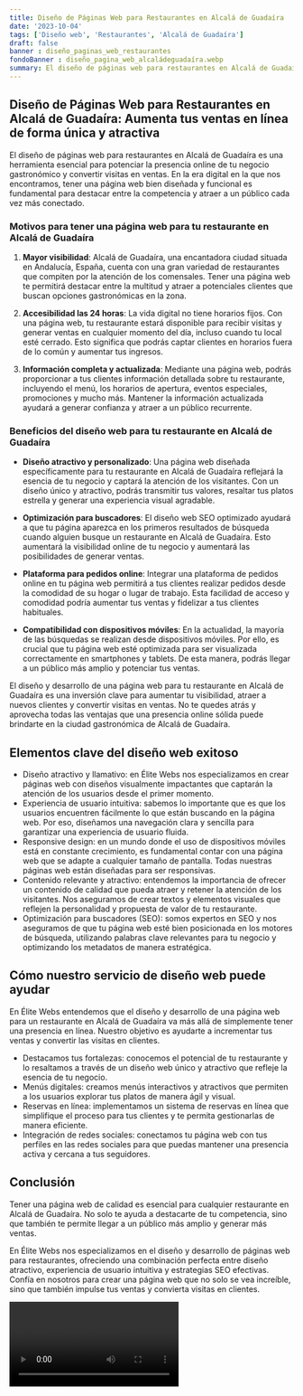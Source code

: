 ```yaml
---
title: Diseño de Páginas Web para Restaurantes en Alcalá de Guadaíra
date: '2023-10-04'
tags: ['Diseño web', 'Restaurantes', 'Alcalá de Guadaíra']
draft: false
banner : diseño_paginas_web_restaurantes
fondoBanner : diseño_pagina_web_alcaládeguadaíra.webp
summary: El diseño de páginas web para restaurantes en Alcalá de Guadaíra es una herramienta esencial para potenciar la presencia online de tu negocio gastronómico y convertir visitas en ventas. En la era digital en la que nos encontramos, tener una página web bien diseñada y funcional es fundamental para destacar entre la competencia y atraer a un público cada vez más conectado.
---
```


## Diseño de Páginas Web para Restaurantes en Alcalá de Guadaíra: Aumenta tus ventas en línea de forma única y atractiva

El diseño de páginas web para restaurantes en Alcalá de Guadaíra es una herramienta esencial para potenciar la presencia online de tu negocio gastronómico y convertir visitas en ventas. En la era digital en la que nos encontramos, tener una página web bien diseñada y funcional es fundamental para destacar entre la competencia y atraer a un público cada vez más conectado.

### Motivos para tener una página web para tu restaurante en Alcalá de Guadaíra

1. **Mayor visibilidad**: Alcalá de Guadaíra, una encantadora ciudad situada en Andalucía, España, cuenta con una gran variedad de restaurantes que compiten por la atención de los comensales. Tener una página web te permitirá destacar entre la multitud y atraer a potenciales clientes que buscan opciones gastronómicas en la zona.

2. **Accesibilidad las 24 horas**: La vida digital no tiene horarios fijos. Con una página web, tu restaurante estará disponible para recibir visitas y generar ventas en cualquier momento del día, incluso cuando tu local esté cerrado. Esto significa que podrás captar clientes en horarios fuera de lo común y aumentar tus ingresos.

3. **Información completa y actualizada**: Mediante una página web, podrás proporcionar a tus clientes información detallada sobre tu restaurante, incluyendo el menú, los horarios de apertura, eventos especiales, promociones y mucho más. Mantener la información actualizada ayudará a generar confianza y atraer a un público recurrente.

### Beneficios del diseño web para tu restaurante en Alcalá de Guadaíra

- **Diseño atractivo y personalizado**: Una página web diseñada específicamente para tu restaurante en Alcalá de Guadaíra reflejará la esencia de tu negocio y captará la atención de los visitantes. Con un diseño único y atractivo, podrás transmitir tus valores, resaltar tus platos estrella y generar una experiencia visual agradable.

- **Optimización para buscadores**: El diseño web SEO optimizado ayudará a que tu página aparezca en los primeros resultados de búsqueda cuando alguien busque un restaurante en Alcalá de Guadaíra. Esto aumentará la visibilidad online de tu negocio y aumentará las posibilidades de generar ventas.

- **Plataforma para pedidos online**: Integrar una plataforma de pedidos online en tu página web permitirá a tus clientes realizar pedidos desde la comodidad de su hogar o lugar de trabajo. Esta facilidad de acceso y comodidad podría aumentar tus ventas y fidelizar a tus clientes habituales.

- **Compatibilidad con dispositivos móviles**: En la actualidad, la mayoría de las búsquedas se realizan desde dispositivos móviles. Por ello, es crucial que tu página web esté optimizada para ser visualizada correctamente en smartphones y tablets. De esta manera, podrás llegar a un público más amplio y potenciar tus ventas.

El diseño y desarrollo de una página web para tu restaurante en Alcalá de Guadaíra es una inversión clave para aumentar tu visibilidad, atraer a nuevos clientes y convertir visitas en ventas. No te quedes atrás y aprovecha todas las ventajas que una presencia online sólida puede brindarte en la ciudad gastronómica de Alcalá de Guadaíra.

<GifSeo />

<Cta />

## Elementos clave del diseño web exitoso

- Diseño atractivo y llamativo: en Élite Webs nos especializamos en crear páginas web con diseños visualmente impactantes que captarán la atención de los usuarios desde el primer momento.
- Experiencia de usuario intuitiva: sabemos lo importante que es que los usuarios encuentren fácilmente lo que están buscando en la página web. Por eso, diseñamos una navegación clara y sencilla para garantizar una experiencia de usuario fluida.
- Responsive design: en un mundo donde el uso de dispositivos móviles está en constante crecimiento, es fundamental contar con una página web que se adapte a cualquier tamaño de pantalla. Todas nuestras páginas web están diseñadas para ser responsivas.
- Contenido relevante y atractivo: entendemos la importancia de ofrecer un contenido de calidad que pueda atraer y retener la atención de los visitantes. Nos aseguramos de crear textos y elementos visuales que reflejen la personalidad y propuesta de valor de tu restaurante.
- Optimización para buscadores (SEO): somos expertos en SEO y nos aseguramos de que tu página web esté bien posicionada en los motores de búsqueda, utilizando palabras clave relevantes para tu negocio y optimizando los metadatos de manera estratégica.

## Cómo nuestro servicio de diseño web puede ayudar

En Élite Webs entendemos que el diseño y desarrollo de una página web para un restaurante en Alcalá de Guadaíra va más allá de simplemente tener una presencia en línea. Nuestro objetivo es ayudarte a incrementar tus ventas y convertir las visitas en clientes.

- Destacamos tus fortalezas: conocemos el potencial de tu restaurante y lo resaltamos a través de un diseño web único y atractivo que refleje la esencia de tu negocio.
- Menús digitales: creamos menús interactivos y atractivos que permiten a los usuarios explorar tus platos de manera ágil y visual.
- Reservas en línea: implementamos un sistema de reservas en línea que simplifique el proceso para tus clientes y te permita gestionarlas de manera eficiente.
- Integración de redes sociales: conectamos tu página web con tus perfiles en las redes sociales para que puedas mantener una presencia activa y cercana a tus seguidores.

## Conclusión

Tener una página web de calidad es esencial para cualquier restaurante en Alcalá de Guadaíra. No solo te ayuda a destacarte de tu competencia, sino que también te permite llegar a un público más amplio y generar más ventas. 

En Élite Webs nos especializamos en el diseño y desarrollo de páginas web para restaurantes, ofreciendo una combinación perfecta entre diseño atractivo, experiencia de usuario intuitiva y estrategias SEO efectivas. Confía en nosotros para crear una página web que no solo se vea increíble, sino que también impulse tus ventas y convierta visitas en clientes.

<Video />

<CtaBot job='Restaurantes' city='Alcalá de Guadaíra'/>

<Gmaps query='Alcalá de Guadaíra+españa+maps' />